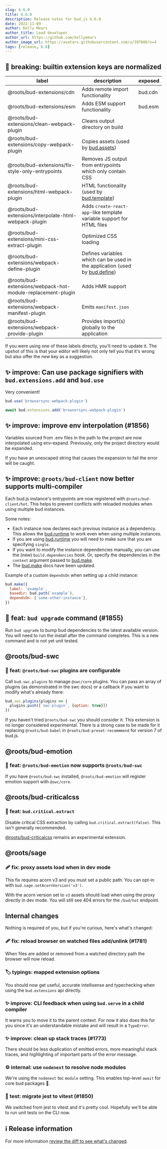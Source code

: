 ```yaml
---
slug: 6.6.0
title: 6.6.0
description: Release notes for bud.js 6.6.0
date: 2022-11-09
author: Kelly Mears
author_title: Lead developer
author_url: https://github.com/kellymears
author_image_url: https://avatars.githubusercontent.com/u/397606?v=4
tags: [release, 6.6]
---
```


<!--truncate-->

## 🚨 breaking: builtin extension keys are normalized

| label                                                       | description                                                                                     | exposed |
| ----------------------------------------------------------- | ----------------------------------------------------------------------------------------------- | ------- |
| @roots/bud-extensions/cdn                                   | Adds remote import functionality                                                                | bud.cdn |
| @roots/bud-extensions/esm                                   | Adds ESM support functionality                                                                  | bud.esm |
| @roots/bud-extensions/clean-webpack-plugin                  | Cleans output directory on build                                                                |         |
| @roots/bud-extensions/copy-webpack-plugin                   | Copies assets (used by [bud.assets](/docs/bud.assets))                                          |         |
| @roots/bud-extensions/fix-style-only-entrypoints            | Removes JS output from entrypoints which only contain CSS                                       |         |
| @roots/bud-extensions/html-webpack-plugin                   | HTML functionality (used by [bud.template](/docs/bud.template))                                 |         |
| @roots/bud-extensions/interpolate-html-webpack-plugin       | Adds `create-react-app`-like template variable support for HTML files                           |         |
| @roots/bud-extensions/mini-css-extract-plugin               | Optimized CSS loading                                                                           |         |
| @roots/bud-extensions/webpack-define-plugin                 | Defines variables which can be used in the application (used by [bud.define](/docs/bud.define)) |         |
| @roots/bud-extensions/webpack-hot-module-replacement-plugin | Adds HMR support                                                                                |         |
| @roots/bud-extensions/webpack-manifest-plugin               | Emits `manifest.json`                                                                           |         |
| @roots/bud-extensions/webpack-provide-plugin                | Provides import(s) globally to the application                                                  |         |

If you were using one of these labels directly, you'll need to update it. The upshot of this is that your editor will likely not only tell you that it's wrong but also offer the new key as a suggestion.

## ✨ improve: Can use package signifiers with `bud.extensions.add` and `bud.use`

Very convenient!

```js
bud.use('browsersync-webpack-plugin')
```

```js
await bud.extensions.add('browsersync-webpack-plugin')
```

## ✨ improve: improve env interpolation (#1856)

Variables sourced from .env files in the path to the project are now interpolated using env-expand.
Previously, only the project directory would be expanded.

If you have an unescaped string that causes the expansion to fail the error will be caught.

## ✨ improve: `@roots/bud-client` now better supports multi-compiler

Each bud.js instance's entrypoints are now registered with `@roots/bud-client/hot`. This helps to prevent conflicts
with reloaded modules when using multiple bud instances.

Some notes:

- Each instance now declares each previous instance as a dependency. This allows the [bud.runtime](https://bud.js.org/docs/runtime) to work even when using
  multiple instances.
- If you are using [bud.runtime](https://bud.js.org/docs/runtime) you will need to make sure that you are specifying `single`.
- If you want to modify the instance dependencies manually, you can use the (new) `build.dependencies` hook. Or, specify the dependencies in the `context` argument
  passed to [bud.make](https://bud.js.org/docs/make).
- The [bud.make](https://bud.js.org/docs/make) docs have been updated.

Example of a custom `dependsOn` when setting up a child instance:

```js
bud.make({
  label: `example`,
  basedir: bud.path(`example`),
  dependsOn: [`some-other-instance`],
})
```

## 🎉 feat: `bud upgrade` command (#1855)

Run `bud upgrade` to bump bud dependencies to the latest available version.
You will need to run the install after the command completes. This is a new command and is not yet unit tested.

## @roots/bud-swc

### 🎉 feat: `@roots/bud-swc` plugins are configurable

Call `bud.swc.plugins` to manage `@swc/core` plugins. You can pass an array of plugins (as demonstrated in the swc docs) or a callback
if you want to modify what's already there:

```js
bud.swc.plugins(plugins => {
  plugins.push([`swc-plugin`, {option: true}])
})
```

If you haven't tried `@roots/bud-swc` you should consider it. This extension is no longer considered experimental. There is a strong
case to be made for it replacing `@roots/bud-babel` in `@roots/bud-preset-recommmend` for version 7 of bud.js.

## @roots/bud-emotion

### 🎉 feat: `@roots/bud-emotion` now supports `@roots/bud-swc`

If you have `@roots/bud-swc` installed, `@roots/bud-emotion` will register emotion support with `@swc/core`.

## @roots/bud-criticalcss

### 🎉 feat: `bud.critical.extract`

Disable critical CSS extraction by calling `bud.critical.extract(false)`. This isn't generally recommended.

[@roots/bud-criticalcss](https://bud.js.org/extensions/bud-criticalcss) remains an experimental extension.

## @roots/sage

### 🩹 fix: proxy assets load when in dev mode

This fix requires acorn v3 and you must set a public path. You can opt-in with `bud.sage.setAcornVersion('v3')`.

With the acorn version set to `v3` assets should load when using the proxy directly in dev mode.
You will still see 404 errors for the `/bud/hot` endpoint.

## Internal changes

Nothing is required of you, but if you're curious, here's what's changed:

### 🩹 fix: reload browser on watched files add/unlink (#1781)

When files are added or removed from a watched directory path the browser will now reload.

### 🏷️ typings: mapped extension options

You should now get useful, accurate intellisense and typechecking when using the `bud.extensions` api directly.

### ✨ improve: CLI feedback when using `bud.serve` in a child compiler

It warns you to move it to the parent context. For now it also does this for you since it's an understandable mistake and
will result in a `TypeError`.

### ✨ improve: clean up stack traces (#1773)

There should be less duplication of emitted errors, more meaningful stack traces, and highlighting of important
parts of the error message.

### ⚙️ internal: use `nodenext` to resolve node modules

We're using the `nodenext` tsc `module` setting. This enables top-level `await` for core bud packages 🥳.

### 🧪 test: migrate jest to vitest (#1850)

We switched from jest to vitest and it's pretty cool. Hopefully we'll be able to run unit tests on the CLI now.

## ℹ️ Release information

For more information [review the diff to see what's changed](https://github.com/roots/bud/compare/v6.5.3...v6.6.0).
